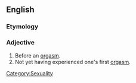 {{rfv}}
==English==

===Etymology===
{{prefix|pre|orgasmic}}

===Adjective===
{{en-adj|-}}

# Before an [[orgasm]].
# Not yet having experienced one's first [[orgasm]].

[[Category:Sexuality]]